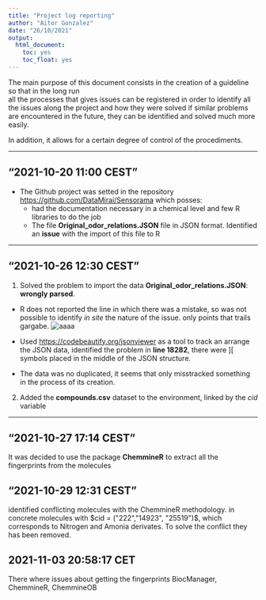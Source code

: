 ```yaml
---
title: "Project log reporting"
author: "Aitor Gonzalez"
date: "26/10/2021"
output: 
  html_document:
    toc: yes
    toc_float: yes
---
```

The main purpose of this document consists in the creation of a guideline so that in the long run  
all the processes that gives issues can be registered in order  to identify all the issues along the project and how they were solved if similar problems are encountered in the future, they can be identified and solved much more easily. 

In addition, it allows for a certain degree of control of the procediments.

***

## "2021-10-20 11:00 CEST"

* The Github project was setted in the repository [https://github.com/DataMirai/Sensorama](https://github.com/DataMirai/Sensorama) which posses:
  + had the documentation necessary in a chemical level and few R libraries to do the job
  + The file **Original_odor_relations.JSON** file in JSON format. Identified an **issue** with the import of this file to R

***

## "2021-10-26 12:30 CEST"

1. Solved the problem to import the data **Original_odor_relations.JSON**: **wrongly parsed**. 
  + R does not reported the line in which there was a mistake,  so was not possible to identify *in site* the nature of the issue. only points that trails gargabe.
  ![aaaa](Captures/Capture1_message_JSON.png) 
  
  
 
 + Used [https://codebeautify.org/jsonviewer](https://codebeautify.org/jsonviewer) as a tool to 
 track an arrange the JSON data, identified the problem in **line 18282**, there were ][ symbols 
 placed in the middle of the JSON structure.
 
 + The data was no duplicated, it seems that only misstracked something in the process of its creation.


2. Added the **compounds.csv** dataset to the environment, linked by the *cid* variable

***

## "2021-10-27 17:14 CEST"

It was decided to use the package **ChemmineR** to extract all the fingerprints from the molecules

## "2021-10-29 12:31 CEST"

identified conflicting molecules with the ChemmineR methodology. in concrete molecules with $cid = ("222","14923", "25519")$, which corresponds to Nitrogen and Amonia derivates. To solve the conflict they has been removed.


## 2021-11-03 20:58:17 CET

There where issues about getting the fingerprints 
BiocManager,
               ChemmineR,
               ChemmineOB